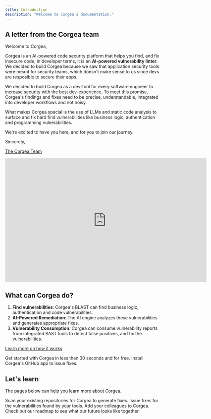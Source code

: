 ```yaml
---
title: Introduction
description: "Welcome to Corgea's documentation."
---
```


## A letter from the Corgea team

Welcome to Corgea, 

Corgea is an AI-powered code security platform that helps you find, and fix insecure code; in developer terms, it is an **AI-powered vulnerability linter**. We decided to build Corgea because we saw that application security tools were meant for security teams, which doesn't make sense to us since devs are resposible to secure their apps. 

We decided to build Corgea as a dev-tool for every software engineer to increase security with the best dev-experience. To meet this promise, Corgea's findings and fixes need to be precise, understandable, integrated into developer workflows and not noisy. 

What makes Corgea special is the use of LLMs and static code analysis to surface and fix hard find vulnerabilities like business logic, authentication and programming vulnerabilities. 

We're excited to have you here, and for you to join our journey. 

Sincerely, 

[The Corgea Team](https://corgea.com/about)

<Card>
  <iframe
    width="650"
    height="400"
    src="https://www.loom.com/embed/b5c9a21c9495465eb584a4baf4338167?sid=74f855ea-242f-46e5-8c33-7e5531a72a9e"
    title="YouTube video player"
    frameborder="0"
    allow="accelerometer; autoplay; clipboard-write; encrypted-media; gyroscope; picture-in-picture"
    allowFullScreen
  ></iframe>

</Card>

## What can Corgea do? 
1. **Find vulnerabilities**: Corgea's BLAST can find business logic, authentication and code vulnerabilities.
2. **AI-Powered Remediation**: The AI engine analyzes these vulnerabilities and generates appropriate fixes.
3. **Vulnerability Consumption**: Corgea can consume vulnerability reports from integrated SAST tools to detect false positives, and fix the vulnerabilities.

[Learn more on how it works](how_it_works)

<CardGroup cols={2}>
  <Card
    title="Get Started"
    icon="Flag"
    href="quickstart"
  >
    Get started with Corgea in less than 30 seconds and for free. 
  </Card>
  <Card
    title="Install Corgea"
    icon="github"
    href="/github"
  >
    Install Corgea's GitHub app to issue fixes.
  </Card>
</CardGroup>

## Let's learn

The pages below can help you learn more about Corgea.  

<CardGroup cols={2}>
  <Card
    title="Upload a Scan"
    icon="radar"
    href="scanning"
  >
    Scan your existing repositories for Corgea to generate fixes. 
  </Card>
  <Card
    title="Apply Fixes"
    icon="code"
    href="fixes"
  >
    Issue fixes for the vulnerabilities found by your tools. 
  </Card>
  <Card
    title="Manage users"
    icon="user"
    href="user_management"
  >
    Add your colleagues to Corgea.
  </Card>
  <Card
    title="See our future"
    icon="stars"
    href="roadmap"
  >
    Check out our roadmap to see what our future looks like together. 
  </Card>
</CardGroup>
